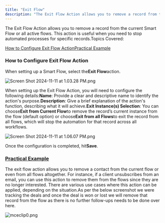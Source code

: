 ```yaml
---
title: "Exit Flow"
description: "The Exit Flow Action allows you to remove a record from the current Smart Flow or all active flows. This action is useful when you need to stop automa..."
---
```


The Exit Flow Action allows you to remove a record from the current Smart Flow or all active flows. This action is useful when you need to stop automated processes for specific records.Topics Covered:

[How to Configure Exit Flow Action](https://support.salesmate.io/hc/en-us/articles/38138458679577-Exit-Flow#h_01J9A1AA74WA2E18G52SW877W7)[Practical Example](https://support.salesmate.io/hc/en-us/articles/38138458679577-Exit-Flow#h_01J9A1APSPVKW60HRC7S5A232P)

### How to Configure Exit Flow Action

When setting up a Smart Flow, select the**Exit Flow**action.

![Screen Shot 2024-11-11 at 1.03.28 PM.png](./images/Screen-Shot-2024-11-11-at-1.03.28-PM.png)

When setting up the Exit Flow Action, you will need to configure the following details:**Name**: Provide a clear and descriptive name to identify the action's purpose.**Description**: Give a brief explanation of the action's function, describing what it will achieve.**Exit Instance(s) Selection**: You can choose**Exit from Current Flow**to remove the record’s current instance from the flow (default option) or choose**Exit from all Flows**to exit the record from all flows, which will stop the automation for that record across all workflows.

![Screen Shot 2024-11-11 at 1.06.07 PM.png](./images/Screen-Shot-2024-11-11-at-1.06.07-PM.png)

Once the configuration is completed, hit**Save**.

### [Practical Example](https://support.salesmate.io/hc/en-us/articles/38138458679577-Exit-Flow#h_01J9A1APSPVKW60HRC7S5A232P)

The exit flow action allows you to remove a contact from the current flow or even from all flows altogether. For instance, if a client unsubscribes from an email, you can use this action to remove them from the flows since they are no longer interested. There are various use cases where this action can be applied, depending on the situation.As per the below screenshot we were tracking the deals and once the deal is won or lost we will remove that record from the flow as there is no further follow-ups needs to be done over here.

![mceclip0.png](./images/mceclip0-7.png)
